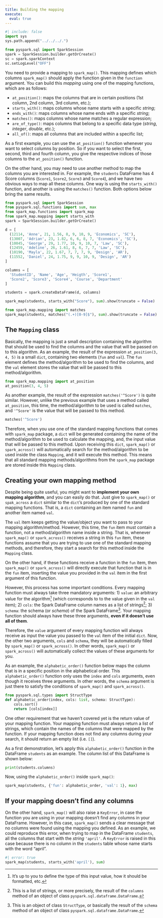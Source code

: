 ```yaml
---
title: Building the mapping
execute:
  eval: true
---
```


```python
#| include: false
import sys
sys.path.append("../../../.")

from pyspark.sql import SparkSession
spark = SparkSession.builder.getOrCreate()
sc = spark.sparkContext
sc.setLogLevel("OFF")
```


You need to provide a mapping to `spark_map()`. This mapping defines which columns `spark_map()` should apply the function given in the `function` argument. You can build this *mapping* using one of the mapping functions, which are as follows:

- `at_position()`: maps the columns that are in certain positions (1st column, 2nd column, 3rd column, etc.);
- `starts_with()`: maps columns whose name starts with a specific *string*;
- `ends_with()`: maps columns whose name ends with a specific *string*;
- `matches()`: maps columns whose name matches a regular expression;
- `are_of_type()`: maps columns that belong to a specific data type (*string*, *integer*, *double*, etc.);
- `all_of()`: maps all columns that are included within a specific list;

As a first example, you can use the `at_position()` function whenever you want to select columns by position. So if you want to select the first, second, third and fourth column, you give the respective indices of those columns to the `at_position()` function.

On the other hand, you may need to use another method to map the columns you are interested in. For example, the `students` DataFrame has 4 Score columns (`Score1`, `Score2`, `Score3` and `Score4`), and we have two obvious ways to map all these columns. One way is using the `starts_with()` function, and another is using the `matches()` function. Both options below bring the same results.

```python
from pyspark.sql import SparkSession
from pyspark.sql.functions import sum, max
from spark_map.functions import spark_map
from spark_map.mapping import starts_with
spark = SparkSession.builder.getOrCreate()

d = [
  (12114, 'Anne', 21, 1.56, 8, 9, 10, 9, 'Economics', 'SC'),
  (13007, 'Adrian', 23, 1.82, 6, 6, 8, 7, 'Economics', 'SC'),
  (10045, 'George', 29, 1.77, 10, 9, 10, 7, 'Law', 'SC'),
  (12459, 'Adeline', 26, 1.61, 8, 6, 7, 7, 'Law', 'SC'),
  (10190, 'Mayla', 22, 1.67, 7, 7, 7, 9, 'Design', 'AR'),
  (11552, 'Daniel', 24, 1.75, 9, 9, 10, 9, 'Design', 'AR')
]

columns = [
  'StudentID', 'Name', 'Age', 'Heigth', 'Score1',
  'Score2', 'Score3', 'Score4', 'Course', 'Department'
] 

students = spark.createDataFrame(d, columns)

spark_map(students, starts_with("Score"), sum).show(truncate = False)
```

```python
from spark_map.mapping import matches
spark_map(students, matches("(.+)[0-9]$"), sum).show(truncate = False)
```


## The `Mapping` class

Basically, the mapping is just a small description containing the algorithm that should be used to find the columns and the value that will be passed on to this algorithm. As an example, the result of the expression `at_position(3, 4, 5)` is a small `dict`, containing two elements (`fun` and `val`). The `fun` element defines the method/algorithm to be used to find the columns, and the `val` element stores the value that will be passed to this method/algorithm.

```python
from spark_map.mapping import at_position
at_position(3, 4, 5)
```

As another example, the result of the expression `matches('^Score')` is quite similar. However, unlike the previous example that uses a method called `at_position`, this time, the method/algorithm to be used is called `matches`, and `'^Score'` is the value that will be passed to this method.

```python
matches('^Score')
```

Therefore, when you use one of the standard mapping functions that comes with `spark_map` package, a `dict` will be generated containing the name of the method/algorithm to be used to calculate the mapping, and, the input value that will be passed to this method. Upon receiving this `dict`, `spark_map()` or `spark_across()` will automatically search for the method/algorithm to be used inside the class `Mapping`, and it will execute this method. This means that all standard mapping methods/algorithms from the `spark_map` package are stored inside this `Mapping` class.


## Creating your own mapping method

Despite being quite useful, you might want to **implement your own mapping algorithm**, and you can easily do that. Just give to `spark_map()` or `spak_across` a `dict` similar to the `dict`'s produced by one of the standard mapping functions. That is, a `dict` containing an item named `fun` and another item named `val`.

The `val` item keeps getting the value/object you want to pass to your mapping algorithm/method. However, this time, the `fun` item must contain a function, not a method/algorithm name inside a string. That is, whenever `spark_map()` or `spark_across()` receives a string in this `fun` item, these functions assume that you are trying to use one of the standard mapping methods, and therefore, they start a search for this method inside the `Mapping` class.

On the other hand, if these functions receive a function in the `fun` item, then `spark_map()` or `spark_across()` will directly execute that function that is in the `fun` item, inserting the value you provided in the `val` item in the first argument of this function.

However, this process has some important conditions. Every mapping function must always take three mandatory arguments: 1) `value`: an arbitrary value for the algorithm^[It's up to you to define the type of this input value, how it should be formatted, etc.] (which corresponds to to the value given in the `val` item); 2) `cols`: the Spark DataFrame column names as a list of strings^[This is a list of strings, or more precisely, the result of the `columns` method of an object of class `pyspark.sql.dataframe.DataFrame`.]; 3) `schema`: the schema (or *schema*) of the Spark DataFrame^[This is an object of class `StructType`, or basically the result of the `schema` method of an object of class `pyspark.sql.dataframe.DataFrame`.]. Your mapping function should always have these three arguments, **even if it doesn't use all of them**.

Therefore, the `value` argument of every mapping function will always receive as input the value you passed to the `val` item of the initial `dict`. Now, the other two arguments, `cols` and `schema`, they will be automatically filled by `spark_map()` or `spark_across()`. In other words, `spark_map()` or `spark_across()` will automatically collect the values of these arguments for you.

As an example, the `alphabetic_order()` function below maps the column that is in a specific position in the alphabetical order. This `alphabetic_order()` function only uses the `index` and `cols` arguments, even though it receives three arguments. In other words, the `schema` argument is just there to satisfy the conditions of `spark_map()` and `spark_across()`.

```python
from pyspark.sql.types import StructType
def alphabetic_order(index, cols: list, schema: StructType):
    cols.sort()
    return [cols[index]]
```

One other requirement that we haven't covered yet is the return value of your mapping function. Your mapping function must always return a list of strings, which contain the names of the columns that were mapped by the function. If your mapping function does not find any columns during your search, it should return an empty list (i.e. `[]`).

As a first demonstration, let's apply this `alphabetic_order()` function in the DataFrame `students` as an example. The column list of this DataFrame is shown below:

```python
print(students.columns)
```


Now, using the `alphabetic_order()` inside `spark_map()`:

```python
spark_map(students, {'fun': alphabetic_order, 'val': 1}, max)
```



## If your mapping doesn't find any columns

On the other hand, `spark_map()` will also raise a `KeyError`, in case the function you are using in your mapping doesn't find any columns in your DataFrame. However, in this case, `spark_map()` sends a clear message that no columns were found using the mapping you defined. As an example, we could reproduce this error, when trying to map in the DataFrame `students`, all the columns that start with the *string* `'april'`. A `KeyError` is raised in this case because there is no column in the `students` table whose name starts with the word "april".

```python
#| error: true
spark_map(students, starts_with('april'), sum)
```
